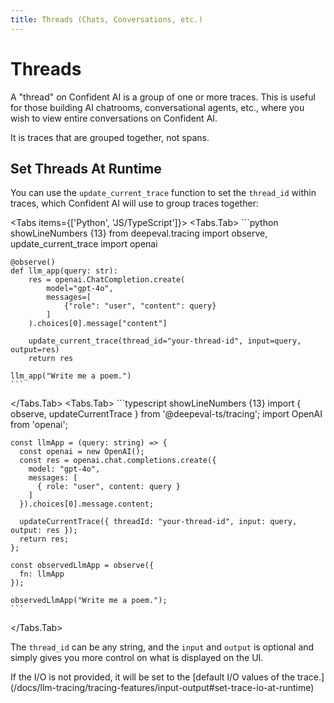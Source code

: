 ```yaml
---
title: Threads (Chats, Conversations, etc.)
---
```



# Threads

A "thread" on Confident AI is a group of one or more traces. This is useful for those building AI chatrooms, conversational agents, etc., where you wish to view entire conversations on Confident AI.

<Callout type="warning">
It is traces that are grouped together, not spans.
</Callout>

## Set Threads At Runtime

You can use the `update_current_trace` function to set the `thread_id` within traces, which Confident AI will use to group traces together:

<Tabs items={['Python', 'JS/TypeScript']}>
  <Tabs.Tab>
    ```python showLineNumbers {13}
    from deepeval.tracing import observe, update_current_trace
    import openai
    
    @observe()
    def llm_app(query: str):
        res = openai.ChatCompletion.create(
            model="gpt-4o",
            messages=[
                {"role": "user", "content": query}
            ]
        ).choices[0].message["content"]

        update_current_trace(thread_id="your-thread-id", input=query, output=res)
        return res
    
    llm_app("Write me a poem.")
    ```
  </Tabs.Tab>
  <Tabs.Tab>
    ```typescript showLineNumbers {13}
    import { observe, updateCurrentTrace } from '@deepeval-ts/tracing';
    import OpenAI from 'openai';
    
    const llmApp = (query: string) => {
      const openai = new OpenAI();
      const res = openai.chat.completions.create({
        model: "gpt-4o",
        messages: [
          { role: "user", content: query }
        ]
      }).choices[0].message.content;
      
      updateCurrentTrace({ threadId: "your-thread-id", input: query, output: res });
      return res;
    };
    
    const observedLlmApp = observe({
      fn: llmApp
    });
    
    observedLlmApp("Write me a poem.");
    ```
  </Tabs.Tab>
</Tabs>

The `thread_id` can be any string, and the `input` and `output` is optional and simply gives you more control on what is displayed on the UI. 

<Callout>
If the I/O is not provided, it will be set to the [default I/O values of the trace.](/docs/llm-tracing/tracing-features/input-output#set-trace-io-at-runtime) 
</Callout>